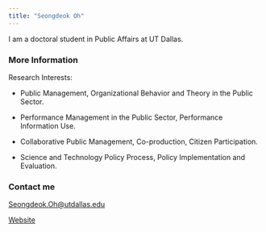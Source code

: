 ```yaml
---
title: "Seongdeok Oh"
---
```


I am a doctoral student in Public Affairs at UT Dallas.

### More Information

Research Interests:

-   Public Management, Organizational Behavior and Theory in the Public Sector.

-   Performance Management in the Public Sector, Performance Information Use.

-   Collaborative Public Management, Co-production, Citizen Participation.

-   Science and Technology Policy Process, Policy Implementation and Evaluation.

### Contact me

[Seongdeok.Oh\@utdallas.edu](mailto:Seongdeok.Oh@utdallas.edu)

[Website](https://seongdeokoh.github.io)

### 
